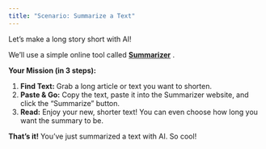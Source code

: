 ```yaml
---
title: "Scenario: Summarize a Text"
---
```


Let's make a long story short with AI! \emoji{scroll}\emoji{arrow-right}️\emoji{memo}

We'll use a simple online tool called **[Summarizer](https://www.summarizer.org/)** \emoji{brain}.

**Your Mission (in 3 steps):**

1.  **Find Text:** Grab a long article or text you want to shorten. \emoji{magnifying-glass-tilted-left}
2.  **Paste & Go:** Copy the text, paste it into the Summarizer website, and click the "Summarize" button. \emoji{clipboard}
3.  **Read:** Enjoy your new, shorter text! \emoji{party-popper} You can even choose how long you want the summary to be.

**That's it!** You've just summarized a text with AI. So cool! \emoji{smiling-face-with-sunglasses}
